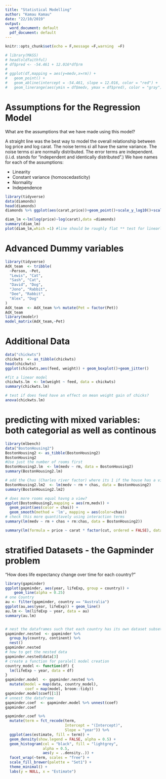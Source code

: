 ```yaml
---
title: "Statistical Modelling"
author: "Kamau Kamau"
date: "22/10/2019"
output:
  word_document: default
  pdf_document: default
---
```


```r
knitr::opts_chunk$set(echo = F,message =F,warning  =F)
```

```r
# library(MASS)
# head(oldfaithful)
# df$pred <- -54.461 + 12.016*df$rm
# 
# ggplot(df,mapping = aes(y=medv,x=rm)) + 
#   geom_point() +
#   geom_abline(intercept = -54.461, slope = 12.016, color = "red") +
#   geom_linerange(aes(ymin = df$medv, ymax = df$pred), color = "gray")
```

# Assumptions for the Regression Model

What are the assumptions that we have made using this model?

A straight line was the best way to model the overall relationship between log price and log carat.
The noise terms  εi  all have the same variance.
The noise terms  εi  are normally distributed.
The error terms are independent. (i.i.d. stands for "independent and identically distributed".)
We have names for each of the assumptions:

* Linearity
* Constant variance (homoscedasticity)
* Normality
* Independence

```r
library(tidyverse)
data(diamonds)
head(diamonds)
diamonds %>% ggplot(aes(carat,price))+geom_point()+scale_y_log10()+scale_x_log10()

diam_lm <-lm(log(price)~log(carat),data =diamonds)
summary(diam_lm)
plot(diam_lm,which =1) #line should be roughly flat ** test for linearlity
```

# Advanced Dummy variables

```r
library(tidyverse)
AdX_team  <- tribble(
  ~Person, ~Pet, 
  "Lewis", "Cat",
  "Sash", "Cat",
  "David", "Dog",
  "Jono", "Rabbit",
  "Dee", "Rabbit",
  "Alex", "Dog"
)
AdX_team  <- AdX_team %>% mutate(Pet = factor(Pet))
AdX_team
library(modelr)
model_matrix(AdX_team,~Pet)

```

# Additional Data
```r
data("chickwts")
chickwts  <- as_tibble(chickwts)
head(chickwts)
ggplot(chickwts,aes(feed, weight)) + geom_boxplot()+geom_jitter()

#fit a linear model
chickwts.lm  <- lm(weight ~ feed, data = chickwts)
summary(chickwts.lm)

# test if does feed have an effect on mean weight gain of chicks?
anova(chickwts.lm)
```

# predicting with mixed variables: both categorial as well as continous

```r
library(mlbench)
data("BostonHousing2")
BostonHousing2 <- as_tibble(BostonHousing2)
BostonHousing2
#Use just the number of rooms first
BostonHousing2.lm  <- lm(medv ~ rm, data = BostonHousing2)
summary(BostonHousing2.lm)

# add the Chas (Charles river factor) where its 1 if the house has a view to the river otherwise 0
BostonHousing2.lm2  <- lm(medv ~ rm + chas, data = BostonHousing2)
summary(BostonHousing2.lm2)

# does more rooms equal havng a view?
ggplot(BostonHousing2,mapping = aes(rm,medv)) + 
  geom_point(aes(color = chas)) + 
  geom_smooth(method = 'lm', mapping = aes(color=chas))
# check this more quantitavely using interaction terms
summary(lm(medv ~ rm + chas + rm:chas, data = BostonHousing2))

summary(lm(formula = price ~ carat * factor(cut, ordered = FALSE), data = diamonds))# with an interaction term
```

# stratified Datasets - the Gapminder problem
“How does life expectancy change over time for each country?”

```r
library(gapminder)
ggplot(gapminder, aes(year, lifeExp, group = country)) +
    geom_line(alpha = 0.25)
# one Country
au <- filter(gapminder, country == "Australia")
ggplot(au,aes(year, lifeExp)) + geom_line()
au.lm <- lm(lifeExp ~ year, data = au)
summary(au.lm)


# nest the dataframes such that each country has its own dataset subset
gapminder.nested  <- gapminder %>% 
  group_by(country, continent) %>% 
  nest()
gapminder.nested
# how to get the nested data
gapminder.nested$data[3]
# create a function for paralell model creation
country_model <- function(df) {
  lm(lifeExp ~ year, data = df)
}
gapminder.model  <- gapminder.nested %>% 
  mutate(model = map(data, country_model), 
         coef = map(model, broom::tidy))
gapminder.model$coef[[1]]
# unnest the dataframe
gapminder.coef  <- gapminder.model %>% unnest(coef)
gapminder.coef


```

```r
gapminder.coef %>% 
  mutate(term = fct_recode(term, 
                           Intercept = "(Intercept)", 
                           Slope = "year")) %>% 
  ggplot(aes(estimate, fill = term)) + 
  geom_density(show.legend = FALSE, alpha = 0.5) + 
  geom_histogram(col = "black", fill = "lightgrey",
                 alpha = 0.5,
                 aes(y = ..density..)) + 
  facet_wrap(~term, scales = "free") + 
  scale_fill_brewer(palette = "Set1") + 
  theme_minimal() + 
  labs(y = NULL, x = "Estimate")
```

